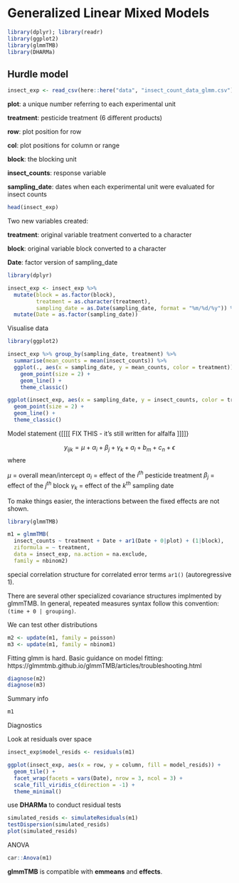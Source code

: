 # Generalized Linear Mixed Models

```r
library(dplyr); library(readr)
library(ggplot2)
library(glmmTMB)
library(DHARMa)
```

## Hurdle model

```r
insect_exp <- read_csv(here::here("data", "insect_count_data_glmm.csv"))
```

**plot**: a unique number referring to each experimental unit

**treatment**: pesticide treatment (6 different products)

**row**: plot position for row

**col**: plot positions for column or range

**block**: the blocking unit

**insect_counts**: response variable

**sampling_date**: dates when each experimental unit were evaluated for insect counts

```r
head(insect_exp)
```

Two new variables created:

**treatment**: original variable treatment converted to a character

**block**: original variable block converted to a character

**Date**: factor version of sampling_date

```r
library(dplyr)

insect_exp <- insect_exp %>% 
  mutate(block = as.factor(block), 
         treatment = as.character(treatment), 
         sampling_date = as.Date(sampling_date, format = "%m/%d/%y")) %>% 
  mutate(Date = as.factor(sampling_date))
```

Visualise data

```r
library(ggplot2) 

insect_exp %>% group_by(sampling_date, treatment) %>% 
  summarise(mean_counts = mean(insect_counts)) %>% 
  ggplot(., aes(x = sampling_date, y = mean_counts, color = treatment)) +
    geom_point(size = 2) +
    geom_line() +
    theme_classic()

ggplot(insect_exp, aes(x = sampling_date, y = insect_counts, color = treatment, group = plot)) +
  geom_point(size = 2) +
  geom_line() +
  theme_classic()
```

Model statement {\[\[\[\[ FIX THIS - it's still written for alfalfa \]\]\]\]}

$$y_{ijk} = \mu + \alpha_i+\beta_j + \gamma_k + a_l + b_m + c_n + \epsilon_{}$$ where

$\mu$ = overall mean/intercept $\alpha_i$ = effect of the $i^{th}$ pesticide treatment $\beta_j$ = effect of the $j^{th}$ block $\gamma_k$ = effect of the $k^{th}$ sampling date

To make things easier, the interactions between the fixed effects are not shown.

```r
library(glmmTMB)

m1 = glmmTMB(
  insect_counts ~ treatment + Date + ar1(Date + 0|plot) + (1|block),
  ziformula = ~ treatment,
  data = insect_exp, na.action = na.exclude, 
  family = nbinom2)
```

special correlation structure for correlated error terms `ar1()` (autoregressive 1).

There are several other specialized covariance structures implmented by glmmTMB. In general, repeated measures syntax follow this convention: `(time + 0 | grouping)`.

We can test other distributions

```r
m2 <- update(m1, family = poisson)
m3 <- update(m1, family = nbinom1)
```

Fitting glmm is hard. Basic guidance on model fitting: https://glmmtmb.github.io/glmmTMB/articles/troubleshooting.html

```r
diagnose(m2)
diagnose(m3)
```

Summary info

```r
m1
```

Diagnostics

Look at residuals over space

```r
insect_exp$model_resids <- residuals(m1)

ggplot(insect_exp, aes(x = row, y = column, fill = model_resids)) +
  geom_tile() + 
  facet_wrap(facets = vars(Date), nrow = 3, ncol = 3) + 
  scale_fill_viridis_c(direction = -1) + 
  theme_minimal()
```

use **DHARMa** to conduct residual tests

```r
simulated_resids <- simulateResiduals(m1)
testDispersion(simulated_resids)
plot(simulated_resids)
```

ANOVA

```r
car::Anova(m1)
```

**glmmTMB** is compatible with **emmeans** and **effects**.
